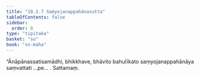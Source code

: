 ```yaml
---
title: "10.2.7 Saṃyojanappahānasutta"
tableOfContents: false
sidebar:
  order: 8
type: "tipitaka"
basket: "su"
book: "sn-maha"
---
```



<DynamicBreadcrumb />

<Division number="993" book="sn-maha">

<Paragraph number="1779" book="sn-maha">
“Ānāpānassatisamādhi, bhikkhave, bhāvito bahulīkato saṃyojanappahānāya saṃvattati …pe… .

</Paragraph>
</Division>

<Paragraph number="1780" type="center" book="sn-maha">
Sattamaṃ.
</Paragraph>